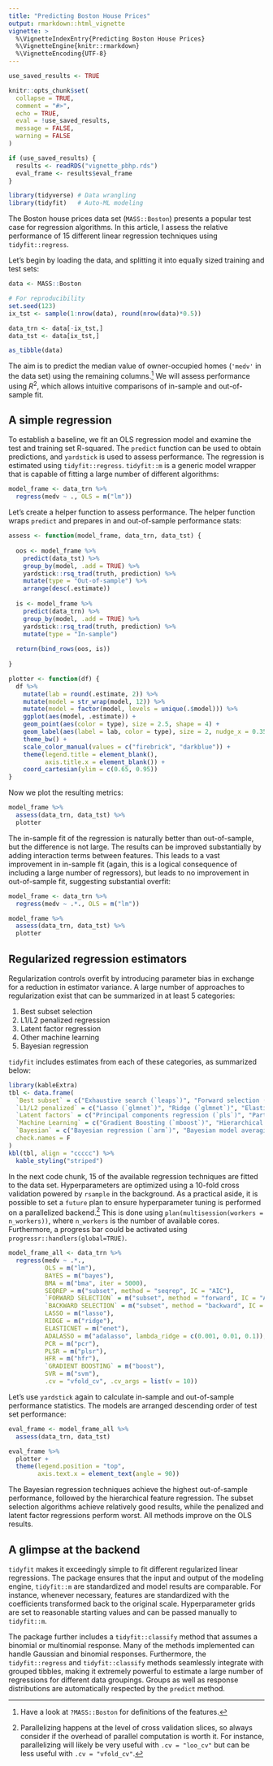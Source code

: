 ```yaml
---
title: "Predicting Boston House Prices"
output: rmarkdown::html_vignette
vignette: >
  %\VignetteIndexEntry{Predicting Boston House Prices}
  %\VignetteEngine{knitr::rmarkdown}
  %\VignetteEncoding{UTF-8}
---
```


```r
use_saved_results <- TRUE

knitr::opts_chunk$set(
  collapse = TRUE,
  comment = "#>",
  echo = TRUE,
  eval = !use_saved_results,
  message = FALSE,
  warning = FALSE
)

if (use_saved_results) {
  results <- readRDS("vignette_pbhp.rds")
  eval_frame <- results$eval_frame
}
```

```r
library(tidyverse) # Data wrangling
library(tidyfit)   # Auto-ML modeling
```

The Boston house prices data set (`MASS::Boston`) presents a popular test case for regression algorithms. In this article, I assess the relative performance of 15 different linear regression techniques using `tidyfit::regress`.

Let's begin by loading the data, and splitting it into equally sized training and test sets:

```r
data <- MASS::Boston

# For reproducibility
set.seed(123)
ix_tst <- sample(1:nrow(data), round(nrow(data)*0.5))

data_trn <- data[-ix_tst,]
data_tst <- data[ix_tst,]

as_tibble(data)
```

The aim is to predict the median value of owner-occupied homes (`'medv'` in the data set) using the remaining columns.^[Have a look at `?MASS::Boston` for definitions of the features.] We will assess performance using $R^2$, which allows intuitive comparisons of in-sample and out-of-sample fit.

## A simple regression

To establish a baseline, we fit an OLS regression model and examine the test and training set R-squared. The `predict` function can be used to obtain predictions, and `yardstick` is used to assess performance. The regression is estimated using `tidyfit::regress`. `tidyfit::m` is a generic model wrapper that is capable of fitting a large number of different algorithms:

```r
model_frame <- data_trn %>% 
  regress(medv ~ ., OLS = m("lm"))
```

Let's create a helper function to assess performance. The helper function wraps `predict` and prepares in and out-of-sample performance stats:

```r
assess <- function(model_frame, data_trn, data_tst) {
  
  oos <- model_frame %>% 
    predict(data_tst) %>% 
    group_by(model, .add = TRUE) %>% 
    yardstick::rsq_trad(truth, prediction) %>% 
    mutate(type = "Out-of-sample") %>% 
    arrange(desc(.estimate))
  
  is <- model_frame %>% 
    predict(data_trn) %>% 
    group_by(model, .add = TRUE) %>% 
    yardstick::rsq_trad(truth, prediction) %>% 
    mutate(type = "In-sample")
  
  return(bind_rows(oos, is))
  
}

plotter <- function(df) {
  df %>% 
    mutate(lab = round(.estimate, 2)) %>% 
    mutate(model = str_wrap(model, 12)) %>% 
    mutate(model = factor(model, levels = unique(.$model))) %>% 
    ggplot(aes(model, .estimate)) +
    geom_point(aes(color = type), size = 2.5, shape = 4) + 
    geom_label(aes(label = lab, color = type), size = 2, nudge_x = 0.35) +
    theme_bw() +
    scale_color_manual(values = c("firebrick", "darkblue")) +
    theme(legend.title = element_blank(), 
          axis.title.x = element_blank()) +
    coord_cartesian(ylim = c(0.65, 0.95))
}
```

Now we plot the resulting metrics:

```r
model_frame %>% 
  assess(data_trn, data_tst) %>% 
  plotter
```

The in-sample fit of the regression is naturally better than out-of-sample, but the difference is not large. The results can be improved substantially by adding interaction terms between features. This leads to a vast improvement in in-sample fit (again, this is a logical consequence of including a large number of regressors), but leads to no improvement in out-of-sample fit, suggesting substantial overfit:

```r
model_frame <- data_trn %>% 
  regress(medv ~ .*., OLS = m("lm"))

model_frame %>% 
  assess(data_trn, data_tst) %>% 
  plotter
```

## Regularized regression estimators

Regularization controls overfit by introducing parameter bias in exchange for a reduction in estimator variance. A large number of approaches to regularization exist that can be summarized in at least 5 categories:

1. Best subset selection
2. L1/L2 penalized regression
3. Latent factor regression
4. Other machine learning
5. Bayesian regression

`tidyfit` includes estimates from each of these categories, as summarized below:

```r
library(kableExtra)
tbl <- data.frame(
  `Best subset` = c("Exhaustive search (`leaps`)", "Forward selection (`leaps`)", "Backward selection (`leaps`)", "Sequential Replacement (`leaps`)"),
  `L1/L2 penalized` = c("Lasso (`glmnet`)", "Ridge (`glmnet`)", "ElasticNet (`glmnet`)", "Adaptive Lasso (`glmnet`)"),
  `Latent factors` = c("Principal components regression (`pls`)", "Partial least squares (`pls`)", "", ""),
  `Machine Learning` = c("Gradient Boosting (`mboost`)", "Hierarchical feature regression (`hfr`)", "Support vector regression (`e1071`)", ""),
  `Bayesian` = c("Bayesian regression (`arm`)", "Bayesian model averaging (`BMS`)", "", ""),
  check.names = F
)
kbl(tbl, align = "ccccc") %>% 
  kable_styling("striped")

```

In the next code chunk, 15 of the available regression techniques are fitted to the data set. Hyperparameters are optimized using a 10-fold cross validation powered by `rsample` in the background. As a practical aside, it is possible to set a `future` plan to ensure hyperparameter tuning is performed on a parallelized backend.^[Parallelizing happens at the level of cross validation slices, so always consider if the overhead of parallel computation is worth it. For instance, parallelizing will likely be very useful with `.cv = "loo_cv"` but can be less useful with `.cv = "vfold_cv"`.] This is done using `plan(multisession(workers = n_workers))`, where `n_workers` is the number of available cores. Furthermore, a progress bar could be activated using `progressr::handlers(global=TRUE)`.

```r
model_frame_all <- data_trn %>% 
  regress(medv ~ .*., 
          OLS = m("lm"),
          BAYES = m("bayes"),
          BMA = m("bma", iter = 5000),
          SEQREP = m("subset", method = "seqrep", IC = "AIC"),
          `FORWARD SELECTION` = m("subset", method = "forward", IC = "AIC"),
          `BACKWARD SELECTION` = m("subset", method = "backward", IC = "AIC"),
          LASSO = m("lasso"),
          RIDGE = m("ridge"),
          ELASTICNET = m("enet"),
          ADALASSO = m("adalasso", lambda_ridge = c(0.001, 0.01, 0.1)),
          PCR = m("pcr"),
          PLSR = m("plsr"),
          HFR = m("hfr"),
          `GRADIENT BOOSTING` = m("boost"),
          SVR = m("svm"),
          .cv = "vfold_cv", .cv_args = list(v = 10))
```

Let's use `yardstick` again to calculate in-sample and out-of-sample performance statistics. The models are arranged descending order of test set performance:

```r
eval_frame <- model_frame_all %>% 
  assess(data_trn, data_tst)
```

```r
eval_frame %>% 
  plotter +
  theme(legend.position = "top", 
        axis.text.x = element_text(angle = 90))
```

The Bayesian regression techniques achieve the highest out-of-sample performance, followed by the hierarchical feature regression. The subset selection algorithms achieve relatively good results, while the penalized and latent factor regressions perform worst. All methods improve on the OLS results.

## A glimpse at the backend

`tidyfit` makes it exceedingly simple to fit different regularized linear regressions. The package ensures that the input and output of the modeling engine, `tidyfit::m` are standardized and model results are comparable. For instance, whenever necessary, features are standardized with the coefficients transformed back to the original scale. Hyperparameter grids are set to reasonable starting values and can be passed manually to `tidyfit::m`.

The package further includes a `tidyfit::classify` method that assumes a binomial or multinomial response. Many of the methods implemented can handle Gaussian and binomial responses. Furthermore, the `tidyfit::regress` and `tidyfit::classify` methods seamlessly integrate with grouped tibbles, making it extremely powerful to estimate a large number of regressions for different data groupings. Groups as well as response distributions are automatically respected by the `predict` method.
